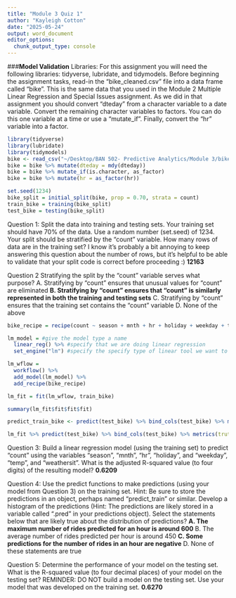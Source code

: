 ```yaml
---
title: "Module 3 Quiz 1"
author: "Kayleigh Cotton"
date: "2025-05-24"
output: word_document
editor_options: 
  chunk_output_type: console
---
```


###**Model Validation**
Libraries: For this assignment you will need the following libraries: tidyverse, lubridate, and tidymodels.
Before beginning the assignment tasks, read-in the “bike_cleaned.csv” file into a data frame called “bike”. This
is the same data that you used in the Module 2 Multiple Linear Regression and Special Issues assignment. As
we did in that assignment you should convert “dteday” from a character variable to a date variable. Convert
the remaining character variables to factors. You can do this one variable at a time or use a “mutate_if”.
Finally, convert the “hr” variable into a factor.

```r
library(tidyverse)
library(lubridate)
library(tidymodels)
bike <- read_csv("~/Desktop/BAN 502- Predictive Analytics/Module 3/bike_cleaned-4.csv")
bike = bike %>% mutate(dteday = mdy(dteday))
bike = bike %>% mutate_if(is.character, as_factor)
bike = bike %>% mutate(hr = as_factor(hr))
```

```r
set.seed(1234)
bike_split = initial_split(bike, prop = 0.70, strata = count)
train_bike = training(bike_split)
test_bike = testing(bike_split)
```

Question 1: Split the data into training and testing sets. Your training set should have 70% of the data.
Use a random number (set.seed) of 1234. Your split should be stratified by the “count” variable.
How many rows of data are in the training set? I know it’s probably a bit annoying to keep answering this
question about the number of rows, but it’s helpful to be able to validate that your split code is correct before
proceeding :)
**12163**

Question 2 Stratifying the split by the “count” variable serves what purpose?
A. Stratifying by “count” ensures that unusual values for “count” are eliminated
**B. Stratifying by “count” ensures that “count” is similarly represented in both the training and testing sets**
C. Stratifying by “count” ensures that the training set contains the “count” variable
D. None of the above

```r
bike_recipe = recipe(count ~ season + mnth + hr + holiday + weekday + temp + weathersit, train_bike)

lm_model = #give the model type a name 
  linear_reg() %>% #specify that we are doing linear regression
  set_engine("lm") #specify the specify type of linear tool we want to use 

lm_wflow = 
  workflow() %>% 
  add_model(lm_model) %>% 
  add_recipe(bike_recipe)

lm_fit = fit(lm_wflow, train_bike)

summary(lm_fit$fit$fit$fit)

predict_train_bike <- predict(test_bike) %>% bind_cols(test_bike) %>% metrics(truth = count, estimate = .pred)

lm_fit %>% predict(test_bike) %>% bind_cols(test_bike) %>% metrics(truth = count, estimate = .pred)
```

Question 3: Build a linear regression model (using the training set) to predict “count” using the variables
“season”, “mnth”, “hr”, “holiday”, and “weekday”, “temp”, and “weathersit”.
What is the adjusted R-squared value (to four digits) of the resulting model?
**0.6209**

Question 4: Use the predict functions to make predictions (using your model from Question 3) on the
training set. Hint: Be sure to store the predictions in an object, perhaps named “predict_train”
or similar. Develop a histogram of the predictions (Hint: The predictions are likely stored in a variable
called “.pred” in your predictions object).
Select the statements below that are likely true about the distribution of predictions?
**A. The maximum number of rides predicted for an hour is around 600**
B. The average number of rides predicted per hour is around 450
**C. Some predictions for the number of rides in an hour are negative**
D. None of these statements are true

Question 5: Determine the performance of your model on the testing set.
What is the R-squared value (to four decimal places) of your model on the testing set? REMINDER: DO
NOT build a model on the testing set. Use your model that was developed on the training set.
**0.6270**